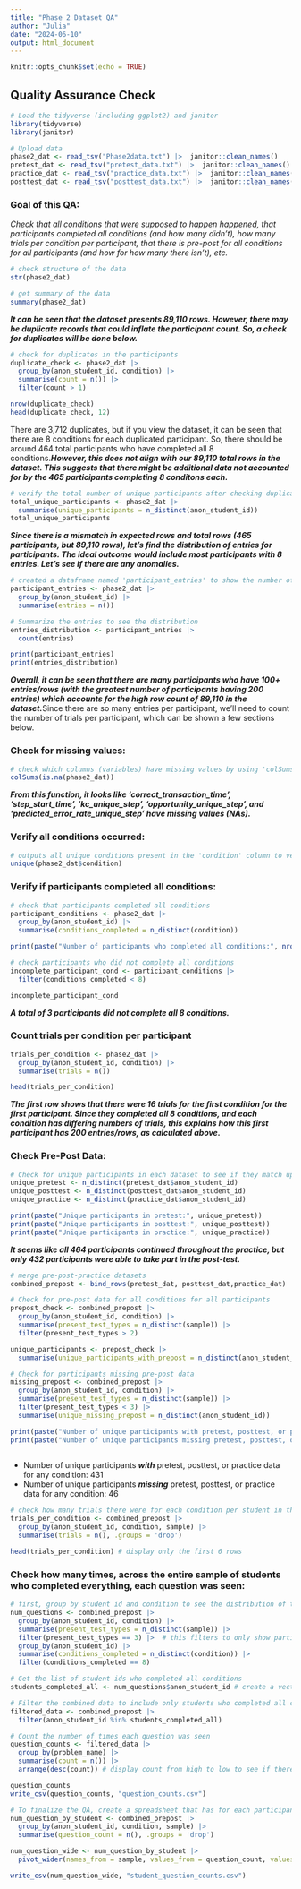 ```yaml
---
title: "Phase 2 Dataset QA"
author: "Julia"
date: "2024-06-10"
output: html_document
---
```


```r
knitr::opts_chunk$set(echo = TRUE)
```

## Quality Assurance Check

```r
# Load the tidyverse (including ggplot2) and janitor
library(tidyverse)
library(janitor)
```

```r
# Upload data 
phase2_dat <- read_tsv("Phase2data.txt") |>  janitor::clean_names()
pretest_dat <- read_tsv("pretest_data.txt") |>  janitor::clean_names()
practice_dat <- read_tsv("practice_data.txt") |>  janitor::clean_names()
posttest_dat <- read_tsv("posttest_data.txt") |>  janitor::clean_names()
```

### Goal of this QA:
*Check that all conditions that were supposed to happen happened, that participants completed all conditions (and how many didn't), how many trials per condition per participant, that there is pre-post for all conditions for all participants (and how for how many there isn't), etc.*

```r
# check structure of the data
str(phase2_dat) 
```
```r
# get summary of the data
summary(phase2_dat) 
```
***It can be seen that the dataset presents 89,110 rows. However, there may be duplicate records that could inflate the participant count. So, a check for duplicates will be done below.***

```r
# check for duplicates in the participants
duplicate_check <- phase2_dat |> 
  group_by(anon_student_id, condition) |> 
  summarise(count = n()) |> 
  filter(count > 1)

nrow(duplicate_check)
head(duplicate_check, 12)
```
There are 3,712 duplicates, but if you view the dataset, it can be seen that there are 8 conditions for each duplicated participant. So, there should be around 464 total participants who have completed all 8 conditions.***However, this does not align with our 89,110 total rows in the dataset. This suggests that there might be additional data not accounted for by the 465 participants completing 8 conditons each.***

```r
# verify the total number of unique participants after checking duplicates before
total_unique_participants <- phase2_dat |> 
  summarise(unique_participants = n_distinct(anon_student_id))
total_unique_participants
```
***Since there is a mismatch in expected rows and total rows (465 participants, but 89,110 rows), let's find the distribution of entries for participants. The ideal outcome would include most participants with 8 entries. Let's see if there are any anomalies.***

```r
# created a dataframe named 'participant_entries' to show the number of unique "entries" or rows for each participant
participant_entries <- phase2_dat |> 
  group_by(anon_student_id) |> 
  summarise(entries = n())

# Summarize the entries to see the distribution
entries_distribution <- participant_entries |> 
  count(entries)

print(participant_entries)
print(entries_distribution)

```
***Overall, it can be seen that there are many participants who have 100+ entries/rows (with the greatest number of participants having 200 entries) which accounts for the high row count of 89,110 in the dataset.***Since there are so many entries per participant, we'll need to count the number of trials per participant, which can be shown a few sections below.

### Check for missing values:

```r
# check which columns (variables) have missing values by using 'colSums' function
colSums(is.na(phase2_dat))
```
***From this function, it looks like 'correct_transaction_time', 'step_start_time', 'kc_unique_step', 'opportunity_unique_step', and 'predicted_error_rate_unique_step' have missing values (NAs).***

### Verify all conditions occurred:

```r
# outputs all unique conditions present in the 'condition' column to verify that all conditions are present (all conditions that were supposed to happen happened.)
unique(phase2_dat$condition)
```
### Verify if participants completed all conditions: 
```r
# check that participants completed all conditions
participant_conditions <- phase2_dat |> 
  group_by(anon_student_id) |> 
  summarise(conditions_completed = n_distinct(condition))

print(paste("Number of participants who completed all conditions:", nrow(participant_conditions))) # count number of participants that completed all conditions

```

```r
# check participants who did not complete all conditions
incomplete_participant_cond <- participant_conditions |> 
  filter(conditions_completed < 8)

incomplete_participant_cond
```
***A total of 3 participants did not complete all 8 conditions.***

### Count trials per condition per participant
```r
trials_per_condition <- phase2_dat |> 
  group_by(anon_student_id, condition) |> 
  summarise(trials = n())

head(trials_per_condition)
```
***The first row shows that there were 16 trials for the first condition for the first participant. Since they completed all 8 conditions, and each condition has differing numbers of trials, this explains how this first participant has 200 entries/rows, as calculated above.***

### Check Pre-Post Data:
```r
# Check for unique participants in each dataset to see if they match up with the Phase 2 dataset
unique_pretest <- n_distinct(pretest_dat$anon_student_id)
unique_posttest <- n_distinct(posttest_dat$anon_student_id)
unique_practice <- n_distinct(practice_dat$anon_student_id)

print(paste("Unique participants in pretest:", unique_pretest))
print(paste("Unique participants in posttest:", unique_posttest))
print(paste("Unique participants in practice:", unique_practice))
```

***It seems like all 464 participants continued throughout the practice, but only 432 participants were able to take part in the post-test.***

```r
# merge pre-post-practice datasets
combined_prepost <- bind_rows(pretest_dat, posttest_dat,practice_dat)  

# Check for pre-post data for all conditions for all participants
prepost_check <- combined_prepost |> 
  group_by(anon_student_id, condition) |> 
  summarise(present_test_types = n_distinct(sample)) |>
  filter(present_test_types > 2) 

unique_participants <- prepost_check |> 
  summarise(unique_participants_with_prepost = n_distinct(anon_student_id))

# Check for participants missing pre-post data
missing_prepost <- combined_prepost |> 
  group_by(anon_student_id, condition) |> 
  summarise(present_test_types = n_distinct(sample)) |> 
  filter(present_test_types < 3) |> 
  summarise(unique_missing_prepost = n_distinct(anon_student_id))

print(paste("Number of unique participants with pretest, posttest, or practice data for any condition:", nrow(unique_participants)))
print(paste("Number of unique participants missing pretest, posttest, or practice data for any condition:", nrow(missing_prepost)))
  
```
* Number of unique participants ***with*** pretest, posttest, or practice data for any condition: 431
* Number of unique participants ***missing*** pretest, posttest, or practice data for any condition: 46

```r
# check how many trials there were for each condition per student in the pretest, experiment, and posttest
trials_per_condition <- combined_prepost |> 
  group_by(anon_student_id, condition, sample) |> 
  summarise(trials = n(), .groups = 'drop')

head(trials_per_condition) # display only the first 6 rows
```
### Check how many times, across the entire sample of students who completed everything, each question was seen:
```r
# first, group by student id and condition to see the distribution of test types and then filter by 'conditions_completed' to only include participants who have completed all conditions and tests 
num_questions <- combined_prepost |> 
  group_by(anon_student_id, condition) |> 
  summarise(present_test_types = n_distinct(sample)) |> 
  filter(present_test_types == 3) |>  # this filters to only show participants who have completed all pre-post tests and practice
  group_by(anon_student_id) |> 
  summarise(conditions_completed = n_distinct(condition)) |> 
  filter(conditions_completed == 8) 

# Get the list of student ids who completed all conditions
students_completed_all <- num_questions$anon_student_id # create a vector containing the participants who have completed all 8 conditions

# Filter the combined data to include only students who completed all conditions
filtered_data <- combined_prepost |> 
  filter(anon_student_id %in% students_completed_all)

# Count the number of times each question was seen
question_counts <- filtered_data |> 
  group_by(problem_name) |>   
  summarise(count = n()) |> 
  arrange(desc(count)) # display count from high to low to see if there is any potential bias

question_counts
write_csv(question_counts, "question_counts.csv")

```
```r
# To finalize the QA, create a spreadsheet that has for each participant how many questions they have in the pre, post, and practice for each condition
num_question_by_student <- combined_prepost |> 
  group_by(anon_student_id, condition, sample) |> 
  summarise(question_count = n(), .groups = 'drop')

num_question_wide <- num_question_by_student |> 
  pivot_wider(names_from = sample, values_from = question_count, values_fill = list(question_count = 0))

write_csv(num_question_wide, "student_question_counts.csv")
```

